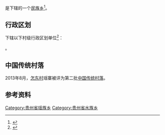 {{中国乡级行政区|52/26/32/206/000}}

'''{{PAGENAMEBASE}}'''是{{PRC admin/fullname|52/26/32/206/000|3}}下辖的一个[[民族乡|民族乡]]<ref>{{PRC admin/ref sgc|{{PRC admin/parent|52/26/32/206/000}}}}</ref>。

== 行政区划 ==
{{PAGENAMEBASE}}下辖以下村级行政区划单位<ref>{{PRC admin/ref sgc|52/26/32/206/000}}</ref>：

{{PRC admin/children|52/26/32/206/000}}。

==中国传统村落==
2013年8月，[[怎东村|怎东村]]瑶寨被评为第二批[[中国传统村落|中国传统村落]]。

== 参考资料 ==
{{reflist}}

{{贵州行政区划小作品}}
{{PRC admin/navcat|52/26/32/206/000}}
[[Category:贵州省瑶族乡|Category:贵州省瑶族乡]]
[[Category:贵州省水族乡|Category:贵州省水族乡]]